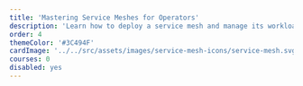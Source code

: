 ---
title: 'Mastering Service Meshes for Operators'
description: 'Learn how to deploy a service mesh and manage its workloads'
order: 4
themeColor: '#3C494F'
cardImage: '../../src/assets/images/service-mesh-icons/service-mesh.svg'
courses: 0
disabled: yes
---

<!-- 
  This file is only used to render the courses list within a learning path.
  Check the Learn-Layer5 folder under src/sections/, src/templates for more understanding of how the data is used
-->